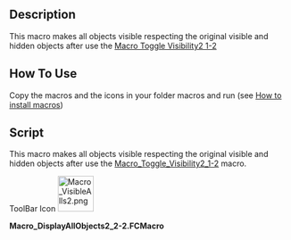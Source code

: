 <languages/>
<translate>
<!--T:11-->
{{Macro
|Name=Macro Toggle Visibility2 2-2
|translate=Macro Toggle Visibility2 2-2
|Icon=Macro_VisibleAlls2.png
|Description={{ColoredParagraph|DarkRed|Yellow|This macro must be used with '''Macro_Toggle_Visibility2_1-2'''}}<br/>This macro makes all objects visible respecting the original visible and hidden objects after use the [[Macro_Toggle_Visibility2_1-2|Macro Toggle Visibility2 1-2]]
|Author=openfablab
|Version=00.02b
|Date=2017-07-27
|FCVersion=All
|Download=[https://www.freecadweb.org/wiki/images/e/ec/Macro_VisibleAlls2.png ToolBar Icon]
|SeeAlso=[[Macro_Toggle_Visibility2_1-2|Macro Toggle Visibility2 1-2]]<br/>[[Macro_Toggle_Visibility|Macro Toggle Visibility]]
}}

==Description== <!--T:1-->
{{ColoredText|This macro must be used with '''[[Macro_Toggle_Visibility2_1-2|Macro Toggle Visibility2 1-2]]'''}}

<!--T:13-->
This macro makes all objects visible respecting the original visible and hidden objects after use the [[Macro_Toggle_Visibility2_1-2|Macro Toggle Visibility2 1-2]]

==How To Use== <!--T:2-->

<!--T:14-->
Copy the macros and the icons in your folder macros and run (see [[How to install macros|How to install macros]])

==Script== <!--T:6-->

<!--T:7-->
This macro makes all objects visible respecting the original visible and hidden objects after use the [[Macro_Toggle_Visibility2_1-2|Macro_Toggle_Visibility2_1-2]] macro.

</translate> 

ToolBar Icon [[File:Macro_VisibleAlls2.png|64px]]

'''Macro_DisplayAllObjects2_2-2.FCMacro'''

{{MacroCode|code=

import FreeCAD
#original name "Macro_VisibleAlls" pratical name "Macro_Toggle_Visibility2_2-2" "Macro_Toggle_Visibility2_1-2" associate with "Macro_Toggle_Visibility2_2-2"
__title__="Macro_DisplayAllObjects2_2-2"
__author__ = "openfablab"
__url__     = "http://www.freecadweb.org/index-fr.html"
__version__ = "00.00b"
__date__    = "27/07/2017"

try:
    for ShapeNameObj in FreeCAD.actual:   # displyed alls objects
        #print ShapeNameObj
        FreeCADGui.ActiveDocument.getObject(ShapeNameObj).Visibility = True
except Exception:
    None }}